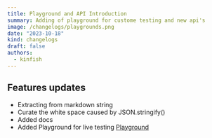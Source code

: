```yaml
---
title: Playground and API Introduction
summary: Adding of playground for custome testing and new api's
image: /changelogs/playgrounds.png
date: "2023-10-18"
kind: changelogs
draft: false
authors:
  - kinfish
---
```



## Features updates
- Extracting from markdown string
- Curate the white space caused by JSON.stringify()
- Added docs
- Added Playground for live testing [Playground](/playground)